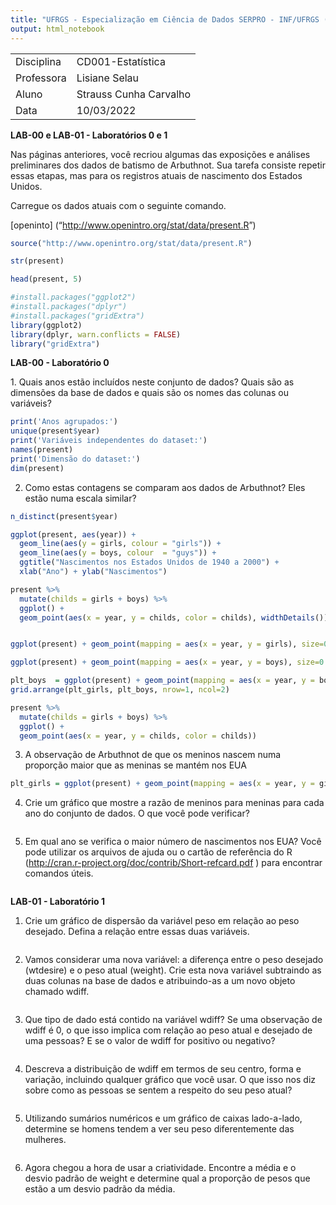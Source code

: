 ```yaml
---
title: "UFRGS - Especialização em Ciência de Dados SERPRO - INF/UFRGS (2022-2023)"
output: html_notebook
---
```


|            |                        |
|------------|------------------------|
| Disciplina | CD001-Estatística      |
| Professora | Lisiane Selau          |
| Aluno      | Strauss Cunha Carvalho |
| Data       | 10/03/2022             |

**LAB-00 e LAB-01 - Laboratórios 0 e 1**


Nas páginas anteriores, você recriou algumas das exposições e análises preliminares dos dados de batismo de Arbuthnot. Sua tarefa consiste repetir essas etapas, mas para os registros atuais de nascimento dos Estados Unidos.

Carregue os dados atuais com o seguinte comando.

[openinto] ("<http://www.openintro.org/stat/data/present.R>")

```r
source("http://www.openintro.org/stat/data/present.R")
```

```r
str(present)
```

```r
head(present, 5)
```

```r
#install.packages("ggplot2")
#install.packages("dplyr")
#install.packages("gridExtra")
library(ggplot2)
library(dplyr, warn.conflicts = FALSE)
library("gridExtra")
```

**LAB-00 - Laboratório 0**

1\. Quais anos estão incluídos neste conjunto de dados? Quais são as dimensões da base de dados e quais são os nomes das colunas ou variáveis?

```r
print('Anos agrupados:')
unique(present$year)
print('Variáveis independentes do dataset:')
names(present)
print('Dimensão do dataset:')
dim(present)
```

2.  Como estas contagens se comparam aos dados de Arbuthnot? Eles estão numa escala similar?

```r
n_distinct(present$year)
```

```r
ggplot(present, aes(year)) + 
  geom_line(aes(y = girls, colour = "girls")) + 
  geom_line(aes(y = boys, colour  = "guys")) +
  ggtitle("Nascimentos nos Estados Unidos de 1940 a 2000") +
  xlab("Ano") + ylab("Nascimentos")
```

```r
present %>%
  mutate(childs = girls + boys) %>% 
  ggplot() +
  geom_point(aes(x = year, y = childs, color = childs), widthDetails())
```

```r
```

```r
ggplot(present) + geom_point(mapping = aes(x = year, y = girls), size=0.5)
```

```r
ggplot(present) + geom_point(mapping = aes(x = year, y = boys), size=0.5)
```

```r
plt_boys  = ggplot(present) + geom_point(mapping = aes(x = year, y = boys)) 
grid.arrange(plt_girls, plt_boys, nrow=1, ncol=2)

```

```r
present %>%
  mutate(childs = girls + boys) %>% 
  ggplot() +
  geom_point(aes(x = year, y = childs, color = childs))
```

3.  A observação de Arbuthnot de que os meninos nascem numa proporção maior que as meninas se mantém nos EUA

```r
plt_girls = ggplot(present) + geom_point(mapping = aes(x = year, y = girls)) 
```

4.  Crie um gráfico que mostre a razão de meninos para meninas para cada ano do conjunto de dados. O que você pode verificar?

```r

```

5.  Em qual ano se verifica o maior número de nascimentos nos EUA? Você pode utilizar os arquivos de ajuda ou o cartão de referência do R (<http://cran.r-project.org/doc/contrib/Short-refcard.pdf> ) para encontrar comandos úteis.

```r

```

**LAB-01 - Laboratório 1**

1.  Crie um gráfico de dispersão da variável peso em relação ao peso desejado. Defina a relação entre essas duas variáveis.

```r

```

2.  Vamos considerar uma nova variável: a diferença entre o peso desejado (wtdesire) e o peso atual (weight). Crie esta nova variável subtraindo as duas colunas na base de dados e atribuindo-as a um novo objeto chamado wdiff.

```r

```

3.  Que tipo de dado está contido na variável wdiff? Se uma observação de wdiff é 0, o que isso implica com relação ao peso atual e desejado de uma pessoas? E se o valor de wdiff for positivo ou negativo?

```r
```

4.  Descreva a distribuição de wdiff em termos de seu centro, forma e variação, incluindo qualquer gráfico que você usar. O que isso nos diz sobre como as pessoas se sentem a respeito do seu peso atual?

```r
```

5.  Utilizando sumários numéricos e um gráfico de caixas lado-a-lado, determine se homens tendem a ver seu peso diferentemente das mulheres.

```r
```

6.  Agora chegou a hora de usar a criatividade. Encontre a média e o desvio padrão de weight e determine qual a proporção de pesos que estão a um desvio padrão da média.

```r
```
